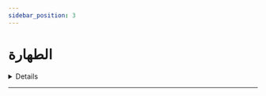 ```yaml
---
sidebar_position: 3
---
```


# الطهارة

<details>
< summary style={{fontWeight: "bold"}}>
حكم الاغتسال من الاحتلام لمن لا ير ماء 📃
</summary>

**سؤال:** أحسن الله إليكم هذه سائلة تسأل تقول ابتليت بكثرة الاحتلام ولكني غالبا لا أرى ماء. فهل يجب علي الاغتسال في كل مرة

**جواب:** من احتلما وراء تصاوير في نومه وأفعالا في نومه غير أنه لم يجد ماء فإنه لا يجب عليه أن يغتسل راجلا كان أو امرأة. فالموجب للغسل في الاحتلام هو خروج الماء من الرجل أو المرأة. فلو أن رجلا استيقظ ووجد المنيا في لباسه ولم يتذكر احتلاما أصلا فإنه يجب عليه أن يغتسل. ولو أن رجلا احتلم ورأى ما رأى من تهاويل لكنه لما استيقظ ما وجد شيئا في لباسه فإنه لا يجب عليه أن يغتسل. وكذلك المرأة ليس عليها غسل إذا احتلمت إلا إذا رأت الماء الذي تعرفه النساء

<audio controls>
<source src="https://fatawaaudio.blob.core.windows.net/ruhayli/upload1527509523166/3.wav"/>
</audio>

</details>

---